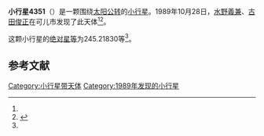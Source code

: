 {{Infobox planet
| bgcolour = #FFFFC0
| name = 4351 Nobuhisa
| symbol = 
| image = 
| caption = 
| discovery = yes
| discovery_ref = 
| discoverer = [[水野義兼|水野義兼]]、[[古田俊正|古田俊正]]
| discovery_site = [[可儿市|可儿市]] 
| discovered = 1989年10月28日
| designations = yes
| mp_name = 
| named_after = 
| alt_names = 1989 UR1/ 1955 UR / 1974 RU / 1977 FG1 / 1977 GV / 1981 AY1 / 1987 HT1
| mp_category = [[主带小行星|主带小行星]]
| orbit_ref = <ref name="a">[http://ssd.jpl.nasa.gov/sbdb.cgi?sstr=4351 4351 Nobuhisa] {{Wayback|url=http://ssd.jpl.nasa.gov/sbdb.cgi?sstr=4351 |date=20201124004903 }}，小行星數據庫瀏覽器（JPL Small-Body Database Browser）－[[美国国家航空航天局|美国国家航空航天局]]喷气推进实验室</ref>
| epoch = 2456400.5 (2013年4月18日更新)
| aphelion = {{convert|3.0442558|AU|km|3|abbr=on|lk=out}}
| perihelion = {{convert|2.6606328|AU|km|3|abbr=on}}
| semimajor = {{convert|2.8524443|AU|km|3|abbr=on}}
| eccentricity = 0.0672446
| period = 1759.641479 [[日|日]]<br />4.82[[儒略年|儒略年]]
| avg_speed = 
| inclination = 2.42217
| asc_node = 159.40432
| mean_anomaly = 
| arg_peri = 245.21830
| satellites = 
| physical_characteristics = yes
| dimensions = 
| mass = 
| density = 
| surface_grav = 
| escape_velocity = 
| sidereal_day = 
| axial_tilt = 
| pole_ecliptic_lat = 
| pole_ecliptic_lon = 
| albedo = 
| temperatures= 
| temp_name1 = 
| mean_temp_1 = 
| max_temp_1 = 
| temp_name2 = 
| max_temp_2 = 
| spectral_type = 
| abs_magnitude = 245.21830
}}

'''小行星4351'''（{{lang-en|4351 Nobuhisa}}）是一颗围绕[[太阳|太阳]][[公转|公转]]的[[小行星|小行星]]。1989年10月28日，[[水野義兼|水野義兼]]、[[古田俊正|古田俊正]]在可儿市发现了此天体<ref name="a" /><ref>{{cite news|title=小行星列表|url=http://cfa-www.harvard.edu/iau/lists/NumberedMPs.txt|accessdate=2013-07-08|newspaper=哈佛大学|archive-date=2008-05-17|archive-url=https://web.archive.org/web/20080517010638/http://cfa-www.harvard.edu/iau/lists/NumberedMPs.txt|dead-url=no}}</ref>。

这颗小行星的[[绝对星等|绝对星等]]为245.21830等<ref name="a" />。

==参考文献==
{{reflist}}
{{Minor Planet Number|[[小行星4350|小行星4350]]|[[小行星4352|小行星4352]]}}

{{小天体}}

[[Category:小行星带天体|Category:小行星带天体]]
[[Category:1989年发现的小行星|Category:1989年发现的小行星]]

{{asteroid-stub}}
